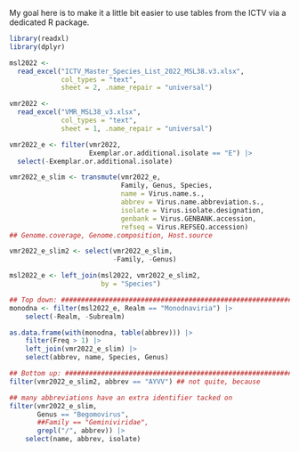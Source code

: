 
My goal here
is to make it a little bit easier
to use tables
from the ICTV
via a dedicated R package.

```r
library(readxl)
library(dplyr)

msl2022 <-
  read_excel("ICTV_Master_Species_List_2022_MSL38.v3.xlsx",
             col_types = "text",
             sheet = 2, .name_repair = "universal")

vmr2022 <-
  read_excel("VMR_MSL38_v3.xlsx",
             col_types = "text",
             sheet = 1, .name_repair = "universal")

vmr2022_e <- filter(vmr2022,
                    Exemplar.or.additional.isolate == "E") |>
  select(-Exemplar.or.additional.isolate)

vmr2022_e_slim <- transmute(vmr2022_e,
                            Family, Genus, Species,
                            name = Virus.name.s.,
                            abbrev = Virus.name.abbreviation.s.,
                            isolate = Virus.isolate.designation,
                            genbank = Virus.GENBANK.accession,
                            refseq = Virus.REFSEQ.accession)
## Genome.coverage, Genome.composition, Host.source

vmr2022_e_slim2 <- select(vmr2022_e_slim,
                          -Family, -Genus)

msl2022_e <- left_join(msl2022, vmr2022_e_slim2,
                       by = "Species")

## Top down: ######################################################################
monodna <- filter(msl2022_e, Realm == "Monodnaviria") |>
    select(-Realm, -Subrealm)

as.data.frame(with(monodna, table(abbrev))) |>
    filter(Freq > 1) |>
    left_join(vmr2022_e_slim) |>
    select(abbrev, name, Species, Genus)

## Bottom up: ######################################################################
filter(vmr2022_e_slim2, abbrev == "AYVV") ## not quite, because

## many abbreviations have an extra identifier tacked on
filter(vmr2022_e_slim,
       Genus == "Begomovirus",
       ##Family == "Geminiviridae",
       grepl("/", abbrev)) |>
    select(name, abbrev, isolate)
```

